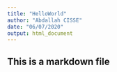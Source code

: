 ```yaml
---
title: "HelloWorld"
author: "Abdallah CISSE"
date: "06/07/2020"
output: html_document
---
```



## This is a markdown file